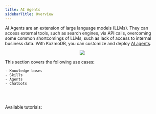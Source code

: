 ```yaml
---
title: AI Agents
sidebarTitle: Overview
---
```


AI Agents are an extension of large language models (LLMs). They can access external tools, such as search engines, via API calls, overcoming some common shortcomings of LLMs, such as lack of access to internal business data. With KozmoDB, you can customize and deploy [AI agents](/kozmodb_sql/agents/agent).

<p align="center">
  <img src="/assets/use_cases/ai_agents.jpg" />
</p>

This section covers the following use cases:
    
    - Knowledge bases
    - Skills
    - Agents
    - Chatbots

<br></br>

<Tip>
Available tutorials:

<CardGroup cols={4}>
    <Card title="Agents and Chatbots" icon="link" href="/use-cases/ai_agents/chatbots_agents"></Card>
    <Card title="Chatbot with a Text2SQL Skill" icon="link" href="/use-cases/ai_agents/create-chatbot"></Card>
    <Card title="Chatbot with a Knowledge Base" icon="link" href="/use-cases/ai_agents/create-chatbot-kb"></Card>
</CardGroup>

</Tip>
